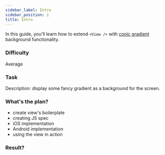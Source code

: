 ```yaml
---
sidebar_label: Intro
sidebar_position: 1
title: Intro
---
```



In this guide, you'll learn how to extend `<View />` with [conic gradient](https://developer.mozilla.org/en-US/docs/Web/CSS/gradient/conic-gradient) background functionality.

### Difficulty

Average

### Task

Description: display some fancy gradient as a background for the screen.

### What's the plan?

- create view's boilerplate
- creating JS spec
- iOS implementation 
- Android implementation
- using the view in action

### Result?

<Result />
